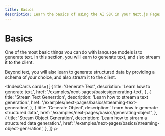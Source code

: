 ```yaml
---
title: Basics
description: Learn the basics of using the AI SDK in your Next.js Pages Router application.
---
```


# Basics

One of the most basic things you can do with language models is to generate text. In this section, you will learn to generate text, and also stream it to the client.

Beyond text, you will also learn to generate structured data by providing a schema of your choice, and also stream it to the client.

<IndexCards
  cards={[
    {
      title: 'Generate Text',
      description: 'Learn how to generate text.',
      href: '/examples/next-pages/basics/generating-text',
    },
    {
      title: 'Stream Text Generation',
      description: 'Learn how to stream a text generation.',
      href: '/examples/next-pages/basics/streaming-text-generation',
    },
    {
      title: 'Generate Object',
      description: 'Learn how to generate structured data.',
      href: '/examples/next-pages/basics/generating-object',
    },
    {
      title: 'Stream Object Generation',
      description: 'Learn how to stream a structured data generation.',
      href: '/examples/next-pages/basics/streaming-object-generation',
    },
  ]}
/>

